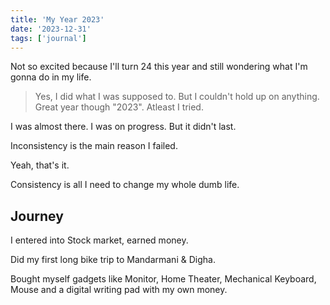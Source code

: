 ```yaml
---
title: 'My Year 2023'
date: '2023-12-31'
tags: ['journal']
---
```


Not so excited because I'll turn 24 this year and still wondering what I'm gonna do in my life.

> Yes, I did what I was supposed to. But I couldn't hold up on anything. Great year though "2023". Atleast I tried.

I was almost there. I was on progress. But it didn't last.

Inconsistency is the main reason I failed.

Yeah, that's it.

Consistency is all I need to change my whole dumb life.

## Journey

I entered into Stock market, earned money. 

Did my first long bike trip to Mandarmani & Digha.

<Quote quote="Time & Tides wait for none bro. That is what coming for."/>

Bought myself gadgets like Monitor, Home Theater, Mechanical Keyboard, Mouse and a digital writing pad with my own money.
